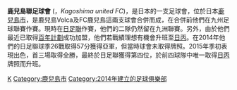 {{Unreferenced|time=2020-01-30T03:00:15+00:00}}
{{noteTA|G1=足球|G2=JLeague}}
{{Infobox football club
| clubname   = 鹿兒島聯<br /> {{lang|ja|鹿児島ユナイテッド}}
| image      = [[文件:Kagoshima_United_FC.gif|180px]]
| fullname   = 鹿兒島聯足球會
| nickname   = Yokanise Eleven<br /> {{lang|ja|よかにせイレブン}}
| founded    = 2014年
| ground     = [[鹿兒島縣立鴨池陸上競技場|鹿兒島縣立鴨池陸上競技場]]<br /> [[鹿兒島市|鹿兒島市]]
| capacity   = 19,934
| chairman   = [[徳重剛|徳重剛]]
| manager    = [[亞瑟·帕帕斯|亞瑟·帕帕斯]]　
| league     = [[日本職業足球丙級聯賽|日本職業足球丙級聯賽]]
| season     = 2021
| position   = 日丙，第 7 位
| website    = http://www.kufc.co.jp
|pattern_la1= _kagoshimautd_19h
|pattern_b1= _kagoshimautd_19h
|pattern_ra1= _kagoshimautd_19h
|pattern_sh1= _kagoshimautd_19h
|pattern_so1= _kagoshimautd_19H
|leftarm1=130a3f
|body1=130a3f
|rightarm1=130a3f
|shorts1=FFF
|socks1=130a3f
|pattern_la2= _kagoshimautd_19a
|pattern_b2= _kagoshimautd_19a
|pattern_ra2= _kagoshimautd_19a
|pattern_sh2= _kagoshimautd_19a
|pattern_so2= _kagoshimautd_19A
|leftarm2=FFF
|body2=FFF
|rightarm2=FFF
|shorts2=130a3f
|socks2=FFF
}}
'''鹿兒島聯足球會''' ({{lang-ja|鹿児島ユナイテッドFC}}，''Kagoshima united FC'')，是日本的一支足球會，位於日本[[鹿兒島市|鹿兒島市]]，是鹿兒島Volca及FC鹿兒島這兩支球會合併而成，在合併前他們在九州足球聯賽作賽。現時在[[日足聯|日足聯]]作賽，他們的二隊仍然留在九洲聯賽。另外，由於他們最近已取得[[日職聯百年計劃加盟球會|百年計劃]]成功加盟，他們若戰績理想有機會升班至[[日丙|日丙]]。在2014年他們的日足聯球季26戰取得57分獲得亞軍，但當時球會未取得牌照。2015年季初表現出色，首三場取得全勝，最終於日足聯獲得第四位，於前四球隊中唯一取得[[日丙|日丙]]牌照而升班。

{{足球俱樂部小作品}}

{{fb start}}
{{日本職業足球聯賽}}
{{fb end}}

[[Category:日本足球俱樂部|K]]
[[Category:鹿兒島市|Category:鹿兒島市]]
[[Category:2014年建立的足球俱樂部|Category:2014年建立的足球俱樂部]]